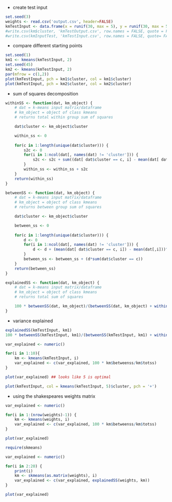 * create test input
```r
set.seed(3)
weights <- read.csv('output.csv', header=FALSE)
kmTestInput <- data.frame(x = runif(30, max = 5), y = runif(30, max = 5))
#write.csv(km$cluster, 'kmTestOutput.csv', row.names = FALSE, quote = FALSE)
#write.csv(kmInputTest, 'kmTestInput.csv', row.names = FALSE, quote= FALSE)
```
* compare different starting points
```r
set.seed(1)
km1 <- kmeans(kmTestInput, 2)
set.seed(45)
km2 <- kmeans(kmTestInput, 2)
par(mfrow = c(1,2))
plot(kmTestInput, pch = km1$cluster, col = km1$cluster)
plot(kmTestInput, pch = km2$cluster, col = km2$cluster)
```
* sum of squares decomposition

```r
withinSS <- function(dat, km_object) {
    # dat = k-means input matrix/dataframe
    # km_object = object of class kmeans
    # returns total within group sum of squares

    dat$cluster <- km_object$cluster

    within_ss <- 0
    
    for(c in 1:length(unique(dat$cluster))) {
        s2c <- 0
        for(i in 1:ncol(dat[, names(dat) != 'cluster'])) {
            s2c <- s2c + sum((dat[ dat$cluster == c, i] - mean(dat[ dat$cluster == c, i]))^2)
        }
        within_ss <- within_ss + s2c 
    }
    return(within_ss)
}

betweenSS <- function(dat, km_object) {
    # dat = k-means input matrix/dataframe
    # km_object = object of class kmeans
    # returns between group sum of squares

    dat$cluster <- km_object$cluster

    between_ss <- 0
    
    for(c in 1:length(unique(dat$cluster))) {
        d <- 0
        for(i in 1:ncol(dat[, names(dat) != 'cluster'])) {
            d <- d + (mean(dat[ dat$cluster == c, i]) - mean(dat[,i]))^2
        }
        between_ss <- between_ss + (d*sum(dat$cluster == c))
    }
    return(between_ss)
}

explainedSS <- function(dat, km_object) {
    # dat = k-means input matrix/dataframe
    # km_object = object of class kmeans
    # returns total sum of squares

    100 * betweenSS(dat, km_object)/(betweenSS(dat, km_object) + withinSS(dat, km_object))
}

```
* variance explained
```r
explainedSS(kmTestInput, km1)
100 * betweenSS(kmTestInput, km1)/(betweenSS(kmTestInput, km1) + withinSS(kmTestInput, km1)) # percentage of variance explained

var_explained <- numeric()

for(i in 1:10){
    km <- kmeans(kmTestInput, i)
    var_explained <- c(var_explained, 100 * km$betweenss/km$totss)
}

plot(var_explained) ## looks like 5 is optimal

plot(kmTestInput, col = kmeans(kmTestInput, 5)$cluster, pch = '+')
```

* using the shakespeares weights matrix
```r
var_explained <- numeric()

for(i in 1:(nrow(weights)-1)) {
    km <- kmeans(weights, i)
    var_explained <- c(var_explained, 100 * km$betweenss/km$totss)
}

plot(var_explained)

require(skmeans)

var_explained <- numeric()

for(i in 2:20) {
    print(i)
    km <- skmeans(as.matrix(weights), i)
    var_explained <- c(var_explained, explainedSS(weights, km))
}

plot(var_explained)
``` 